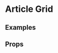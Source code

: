 
<Meta title="2 Pattern Library/4 Slices/Article Grid" component={ArticleGrid} />

# Article Grid
 
 
## Examples

<Canvas>
    <Story name="Multiple Articles with first highlighted">
        <div style={{
            padding: "10px",
            maxWidth: "1000px",
            margin: "0 auto"
        }}>
            <ArticleGrid articles={[...demoArticles, ...demoArticles, ...demoArticles, ...demoArticles, ...demoArticles, ...demoArticles, ...demoArticles.slice(0, 2)]} firstHighlighted />
        </div>
    </Story>
</Canvas>

<Canvas>
    <Story name="Multiple Articles without first highlighted">
        <div style={{
            padding: "10px",
            maxWidth: "1000px",
            margin: "0 auto"
        }}>
            <ArticleGrid articles={[...demoArticles, ...demoArticles, ...demoArticles, ...demoArticles, ...demoArticles, ...demoArticles, ...demoArticles]} />
        </div>
    </Story>
</Canvas>

<Canvas>
    <Story name="Multiple Articles limited to 3 with load more">
        <div style={{
            padding: "10px",
            maxWidth: "1000px",
            margin: "0 auto"
        }}>
            <ArticleGrid limitArticles articles={[...demoArticles, ...demoArticles]} />
        </div>
    </Story>
</Canvas>

<Canvas>
    <Story name="Multiple Articles with first highlighted no grey background">
        <div style={{
            padding: "10px",
            maxWidth: "1000px",
            margin: "0 auto"
        }}>
            <ArticleGrid articles={[...demoArticles, ...demoArticles, ...demoArticles, ...demoArticles, ...demoArticles, ...demoArticles, ...demoArticles.slice(0, 2)]} firstHighlighted pageWithSidebar={true}>
                <ArticleGrid articles={false} skeletons={3} pageWithSidebar={true} />
            </ArticleGrid>
        </div>
    </Story>
</Canvas>

<Canvas>
    <Story name="Three Articles with title and CTA">
        <div style={{
            padding: "10px",
            maxWidth: "1000px",
            margin: "0 auto"
        }}>
            <ArticleGrid articles={[...demoArticles]} optionalTitle="Latest articles" optionalCTALink="http://google.com" optionalCTATitle="View all articles" />
        </div>
    </Story>
</Canvas>

<Canvas>
    <Story name="1 Article">
        <div style={{
            padding: "10px",
            maxWidth: "1000px",
            margin: "0 auto"
        }}>
            <ArticleGrid articles={[demoArticles[0]]} />
        </div>
    </Story>
</Canvas>

<Canvas>
    <Story name="2 Articles">
        <div style={{
            padding: "10px",
            maxWidth: "1000px",
            margin: "0 auto"
        }}>
            <ArticleGrid articles={demoArticles.slice(0, 2)} />
        </div>
    </Story>
</Canvas>

<Canvas>
    <Story name="3 Articles">
        <div style={{
            padding: "10px",
            maxWidth: "1000px",
            margin: "0 auto"
        }}>
            <ArticleGrid articles={demoArticles.slice(0, 3)} />
        </div>
    </Story>
</Canvas>

<Canvas>
    <Story name="4 Articles">
        <div style={{
            padding: "10px",
            maxWidth: "1000px",
            margin: "0 auto"
        }}>
            <ArticleGrid articles={[...demoArticles.slice(0, 4)]} />
        </div>
    </Story>
</Canvas>

<Canvas>
    <Story name="5 Articles">
        <div style={{
            padding: "10px",
            maxWidth: "1000px",
            margin: "0 auto"
        }}>
            <ArticleGrid articles={[...demoArticles.slice(0, 5)]} />
        </div>
    </Story>
</Canvas>

<Canvas>
    <Story name="6 Articles">
        <div style={{
            padding: "10px",
            maxWidth: "1000px",
            margin: "0 auto"
        }}>
            <ArticleGrid articles={[...demoArticles.slice(0, 6)]} />
        </div>
    </Story>
</Canvas>

<Canvas>
    <Story name="Loading">
        <div style={{
            padding: "10px",
            maxWidth: "1000px",
            margin: "0 auto"
        }}>
            <ArticleGrid articles={false} />
        </div>
    </Story>
</Canvas>

<Canvas>
    <Story name="Loading with limit">
        <div style={{
            padding: "10px",
            maxWidth: "1000px",
            margin: "0 auto"
        }}>
            <ArticleGrid articles={false} skeletons={3} />
        </div>
    </Story>
</Canvas>


<Canvas>
    <Story name="Example of loading state">
        <div style={{
            padding: "10px",
            maxWidth: "1000px",
            margin: "0 auto"
        }}>
            <ArticleGrid articles={[...demoArticles, ...demoArticles, ...demoArticles, ...demoArticles, ...demoArticles, ...demoArticles, ...demoArticles.slice(0, 2)]} firstHighlighted pageWithSidebar={true}>
                <ArticleGrid articles={false} skeletons={3} pageWithSidebar={true} />
            </ArticleGrid>
        </div>
    </Story>
</Canvas>

## Props 

<ArgsTable of={ArticleGrid} />
